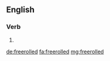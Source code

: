 ==English==

===Verb===
{{head|en}}

# {{en-past of|freeroll}}

[[de:freerolled]]
[[fa:freerolled]]
[[mg:freerolled]]